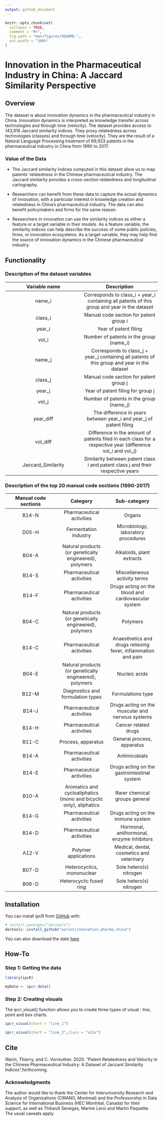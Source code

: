 ```yaml
---
output: github_document
---
```


<!-- README.md is generated from README.Rmd. Please edit that file -->

```r
knitr::opts_chunk$set(
  collapse = TRUE,
  comment = "#>",
  fig.path = "man/figures/README-",
  out.width = "100%"
)
```

# Innovation in the Pharmaceutical Industry in China: A Jaccard Similarity Perspective

<!-- badges: start -->
<!-- badges: end -->

## Overview

The dataset is about innovation dynamics in the pharmaceutical industry in China. Innovation dynamics is interpreted as knowledge transfer across technologies and through time (velocity). The dataset provides access to 143,916 Jaccard similarity indices. They proxy relatedness across technologies (classes) and through time (velocity). They are the result of a Natural Language Processing treatment of 69,923 patents in the pharmaceutical industry in China from 1990 to 2017.

### Value of the Data

- The Jaccard similarity indices computed in this dataset allow us to map patents' relatedness in the Chinese pharmaceutical industry. The Jaccard similarity provides a cross-section relatedness and longitudinal cartography.

- Researchers can benefit from these data to capture the actual dynamics of innovation, with a particular interest in knowledge creation and relatedness in China's pharmaceutical industry. The data can also benefit policymakers and firms for the same reason.

- Researchers in innovation can use the similarity indices as either a feature or a target variable in their models. As a feature variable, the similarity indices can help describe the success of some public policies, firms, or innovation ecosystems. As a target variable, they may help find the source of innovation dynamics in the Chinese pharmaceutical industry.

## Functionality


### Description of the dataset variables

| Variable name | Description |
|:-:|:-:|
| name_i | Corresponds to class_i + year_i containing all patents of this group and year in the dataset |
| class_i | Manual code section for patent group i |
| year_i | Year of patent filing |
| vol_i | Number of patents in the group (name_i) |
| name_j | Corresponds to class_j + year_j containing all patents of this group and year in the dataset |
| class_j | Manual code section for patent group j |
| year_j | Year of patent filing for group j |
| vol_j | Number of patents in the group (name_j) |
| year_diff | The difference in years between year_i and year_j of patent filing |
| vol_diff | Difference in the amount of patents filed in each class for a respective year (difference vol_i and vol_j) |
| Jaccard_Similarity | Similarity between patent class i and patent class j and their respective years |



### Description of the top 20 manual code sections (1990-2017)

| Manual code sections | Category | Sub-category |
|:-:|:-:|:-:|
| B14-N | Pharmaceutical activities | Organs |
| D05-H | Fermentation industry | Microbiology, laboratory procedures |
| B04-A | Natural products (or genetically engineered), polymers | Alkaloids, plant extracts |
| B14-S | Pharmaceutical activities | Miscellaneous activity terms |
| B14-F | Pharmaceutical activities | Drugs acting on the blood and cardiovascular system |
| B04-C | Natural products (or genetically engineered), polymers | Polymers |
| B14-C | Pharmaceutical activities | Anaesthetics and drugs relieving fever, inflammation and pain |
| B04-E | Natural products (or genetically engineered), polymers | Nucleic acids |
| B12-M | Diagnostics and formulation types | Formulations type |
| B14-J | Pharmaceutical activities | Drugs acting on the muscular and nervous systems |
| B14-H | Pharmaceutical activities | Cancer related drugs |
| B11-C | Process, apparatus | General process, apparatus |
| B14-A | Pharmaceutical activities | Antimicobials |
| B14-E | Pharmaceutical activities | Drugs acting on the gastrointestinal system |
| B10-A | Aromatics and cycloaliphatics (mono and bicyclic only), aliphatics | Rarer chemical groups general |
| B14-G | Pharmaceutical activities | Drugs acting on the immune system |
| B14-D | Pharmaceutical activities | Hormonal, antihormonal, enzyme inhibitors |
| A12-V | Polymer applications | Medical, dental, cosmetics and veterinary |
| B07-D | Heterocyclics, mononuclear | Sole hetero(s) nitrogen |
| B06-D | Heterocyclic fused ring | Sole hetero(s) nitrogen |


## Installation

You can install ipcR from [GitHub](https://github.com/) with:

``` r
# install.packages("devtools")
devtools::install_github("warint/innovation_pharma_china")
```

You can also download the date [here](https://warin.ca/datalake/innovation_pharma_china/innovation_pharma_china.csv)


## How-To

### Step 1: Getting the data

```r
library(ipcR)
```


```r
myData <- ipcr_data()
```

### Step 2: Creating visuals

The ipcr_visual() function allows you to create three types of visual : line, point and box charts.

```r
ipcr_visual(chart = "line_1")
```

```r
ipcr_visual(chart = "line_2",class = "a12v")
```

## Cite

Warin, Thierry, and C. Vorreuther. 2020. "Patent Relatedness and Velocity in the Chinese Pharmaceutical Industry: A Dataset of Jaccard Similarity Indices",forthcoming.

### Acknowledgments

The author would like to thank the Center for Interuniversity Research and Analysis of Organizations (CIRANO, Montreal) and the Professorship in Data Science for International Business (HEC Montréal, Canada) for their support, as well as Thibault Senegas, Marine Leroi and Martin Paquette. The usual caveats apply
